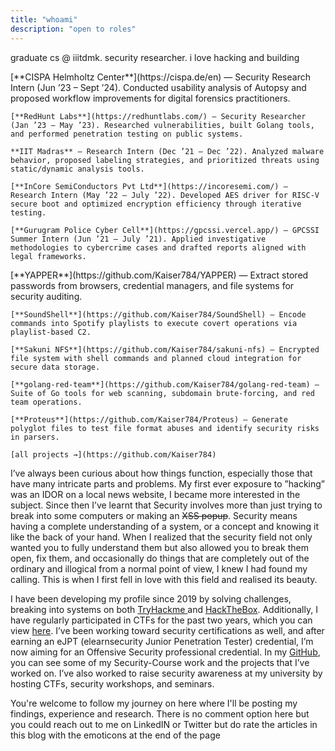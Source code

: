 ```yaml
---
title: "whoami"
description: "open to roles"
---
```


graduate cs @ iiitdmk. security researcher. i love hacking and building

<Columns cols={2}>
  <Card title="work" icon="sparkles">
    [**CISPA Helmholtz Center**](https://cispa.de/en) — Security Research Intern (Jun ’23 – Sept ’24). Conducted usability analysis of Autopsy and proposed workflow improvements for digital forensics practitioners.

    [**RedHunt Labs**](https://redhuntlabs.com/) — Security Researcher (Jan ’23 – May ’23). Researched vulnerabilities, built Golang tools, and performed penetration testing on public systems.

    **IIT Madras** — Research Intern (Dec ’21 – Dec ’22). Analyzed malware behavior, proposed labeling strategies, and prioritized threats using static/dynamic analysis tools.

    [**InCore SemiConductors Pvt Ltd**](https://incoresemi.com/) — Research Intern (May ’22 – July ’22). Developed AES driver for RISC-V secure boot and optimized encryption efficiency through iterative testing.

    [**Gurugram Police Cyber Cell**](https://gpcssi.vercel.app/) — GPCSSI Summer Intern (Jun ’21 – July ’21). Applied investigative methodologies to cybercrime cases and drafted reports aligned with legal frameworks.
  </Card>

  <Card title="projects" icon="sparkles">
    [**YAPPER**](https://github.com/Kaiser784/YAPPER) — Extract stored passwords from browsers, credential managers, and file systems for security auditing.

    [**SoundShell**](https://github.com/Kaiser784/SoundShell) — Encode commands into Spotify playlists to execute covert operations via playlist-based C2.

    [**Sakuni NFS**](https://github.com/Kaiser784/sakuni-nfs) — Encrypted file system with shell commands and planned cloud integration for secure data storage.

    [**golang-red-team**](https://github.com/Kaiser784/golang-red-team) — Suite of Go tools for web scanning, subdomain brute-forcing, and red team operations.

    [**Proteus**](https://github.com/Kaiser784/Proteus) — Generate polyglot files to test file format abuses and identify security risks in parsers.

    [all projects →](https://github.com/Kaiser784)
  </Card>
</Columns>


I’ve always been curious about how things function, especially those that have many intricate parts and problems. My first ever exposure to ”hacking” was an IDOR on a local news website, I became more interested in the subject. Since then I’ve learnt that Security involves more than just trying to break into some computers or making an ~~XSS popup~~. Security means having a complete understanding of a system, or a concept and knowing it like the back of your hand. When I realized that the security field not only wanted you to fully understand them but also allowed you to break them open, fix them, and occasionally do things that are completely out of the ordinary and illogical from a normal point of view, I knew I had found my calling. This is when I first fell in love with this field and realised its beauty.

I have been developing my profile since 2019 by solving challenges, breaking into systems on both [TryHackme ](https://tryhackme.com/p/Kaiser784) and [HackTheBox](https://app.hackthebox.com/profile/464734). Additionally, I have regularly participated in CTFs for the past two years, which you can view [here](https://ctftime.org/user/108221). I’ve been working toward security certifications as well, and after earning an eJPT (elearnsecurity Junior Penetration Tester) credential, I’m now aiming for an Offensive Security professional credential. In my [GitHub](https://github.com/Kaiser784), you can see some of my Security-Course work and the projects that I’ve worked on. I’ve also worked to raise security awareness at my university by hosting CTFs, security workshops, and seminars.

You're welcome to follow my journey on here where I'll be posting my findings, experience and research. There is no comment option here but you could reach out to me on LinkedIN or Twitter but do rate the articles in this blog with the emoticons at the end of the page